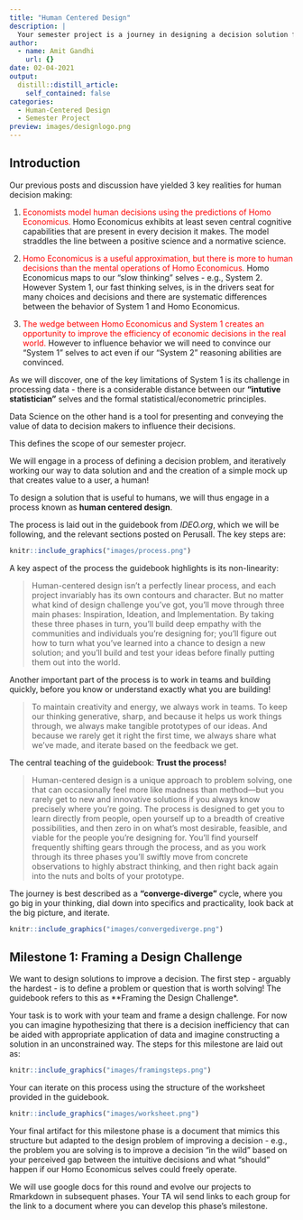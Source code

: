 ```yaml
---
title: "Human Centered Design"
description: |
  Your semester project is a journey in designing a decision solution from a human perspective
author:
  - name: Amit Gandhi
    url: {}
date: 02-04-2021
output:
  distill::distill_article:
    self_contained: false
categories:
  - Human-Centered Design
  - Semester Project 
preview: images/designlogo.png
---
```


## Introduction

Our previous posts and discussion have yielded 3 key realities for human decision making:



1. <font color = "red"> Economists model human decisions using the predictions of Homo Economicus. </font> Homo Economicus exhibits at least seven central cognitive capabilities that are present in every decision it makes. The model straddles the line between a positive science and a normative science. 

2. <font color = "red"> Homo Economicus is a useful approximation, but there is more to human decisions than the mental operations of Homo Economicus. </font> Homo Economicus maps to our "slow thinking" selves - e.g., System 2. However System 1, our fast thinking selves, is in the drivers seat for many choices and decisions and there are systematic differences between the behavior of System 1 and Homo Economicus. 

3. <font color = "red"> The wedge between Homo Economicus and System 1 creates an opportunity to improve the efficiency of economic decisions in the real world. </font> However to influence behavior we will need to convince our "System 1" selves to act even if our "System 2" reasoning abilities are convinced. 


As we will discover, one of the key limitations of System 1 is its challenge in processing data - there is a considerable distance between our **"intutive statistician"** selves and the formal statistical/econometric principles. 

Data Science on the other hand is a tool for presenting and conveying the value of data to decision makers to influence their decisions. 

This defines the scope of our semester projecr. 

We will engage in a process of defining a decision problem, and iteratively working our way to data solution and and the creation of a simple mock up that creates value to a user, a human!

To design a solution that is useful to humans, we will thus engage in a process known as **human centered design**. 

The process is laid out in the guidebook from *IDEO.org*, which we will be following, and the relevant sections posted on Perusall. The key steps are:

```r
knitr::include_graphics("images/process.png")
```

A key aspect of the process the guidebook highlights is its non-linearity:

> Human-centered design isn’t a perfectly
linear process, and each project invariably
has its own contours and character. But no
matter what kind of design challenge you’ve
got, you’ll move through three main phases:
Inspiration, Ideation, and Implementation.
By taking these three phases in turn, you’ll
build deep empathy with the communities
and individuals you’re designing for; you’ll
figure out how to turn what you’ve learned
into a chance to design a new solution; and
you’ll build and test your ideas before finally
putting them out into the world.

Another important part of the process is to work in teams and building quickly, before you know or understand exactly what you are building!

>To maintain creativity and
energy, we always work in teams. To keep
our thinking generative, sharp, and because
it helps us work things through, we always
make tangible prototypes of our ideas. And
because we rarely get it right the first time,
we always share what we’ve made, and iterate
based on the feedback we get. 

The central teaching of the guidebook: **Trust the process!**

> Human-centered design is a unique approach
to problem solving, one that can occasionally
feel more like madness than method—but
you rarely get to new and innovative solutions
if you always know precisely where you’re
going. The process is designed to get you to
learn directly from people, open yourself up
to a breadth of creative possibilities, and then
zero in on what’s most desirable, feasible,
and viable for the people you’re designing
for. You’ll find yourself frequently shifting
gears through the process, and as you work
through its three phases you’ll swiftly move
from concrete observations to highly abstract
thinking, and then right back again into the
nuts and bolts of your prototype.

The journey is best described as a **"converge-diverge"** cycle, where you go big in your thinking, dial down into specifics and practicality, look back at the big picture, and iterate. 

```r
knitr::include_graphics("images/convergediverge.png")
```


## Milestone 1: Framing a  Design Challenge

We want to design solutions to improve a decision. The first step - arguably the hardest - is to define a problem or question that is worth solving! The guidebook refers to this as **Framing the Design Challenge*. 

Your task is to work with your team and frame a design challenge. For now you can imagine hypothesizing that there is a decision inefficiency that can be aided with appropriate application of data and imagine constructing a solution in an unconstrained way. The steps for this milestone are laid out as:

```r
knitr::include_graphics("images/framingsteps.png")
```

Your can iterate on this process using the structure of the worksheet provided in the guidebook. 

```r
knitr::include_graphics("images/worksheet.png")
```



Your final artifact for this milestone phase is a document that mimics this structure but adapted to the design problem of improving a decision - e.g., the problem you are solving is to improve a decision "in the wild" based on your perceived gap between the intuitive decisions and what "should" happen if our Homo Economicus selves could freely operate. 

We will use google docs for this round and evolve our projects to Rmarkdown in subsequent phases. Your TA wil send links to each group for the link to a document where you can develop this phase's milestone. 



